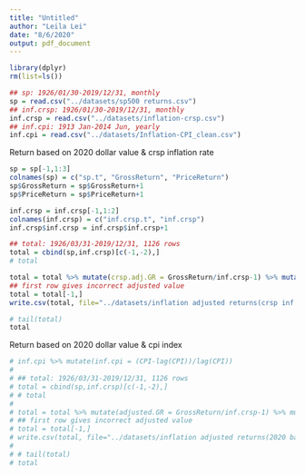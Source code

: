 ```yaml
---
title: "Untitled"
author: "Leila Lei"
date: "8/6/2020"
output: pdf_document
---
```


```r
library(dplyr)
rm(list=ls())

## sp: 1926/01/30-2019/12/31, monthly
sp = read.csv("../datasets/sp500 returns.csv")
## inf.crsp: 1926/01/30-2019/12/31, monthly
inf.crsp = read.csv("../datasets/inflation-crsp.csv")
## inf.cpi: 1913 Jan-2014 Jun, yearly
inf.cpi = read.csv("../datasets/Inflation-CPI_clean.csv")
```



Return based on 2020 dollar value & crsp inflation rate
```r
sp = sp[-1,1:3]
colnames(sp) = c("sp.t", "GrossReturn", "PriceReturn")
sp$GrossReturn = sp$GrossReturn+1
sp$PriceReturn = sp$PriceReturn+1

inf.crsp = inf.crsp[-1,1:2]
colnames(inf.crsp) = c("inf.crsp.t", "inf.crsp")
inf.crsp$inf.crsp = inf.crsp$inf.crsp+1

## total: 1926/03/31-2019/12/31, 1126 rows
total = cbind(sp,inf.crsp)[c(-1,-2),]
# total

total = total %>% mutate(crsp.adj.GR = GrossReturn/inf.crsp-1) %>% mutate(crsp.adj.PR = PriceReturn/inf.crsp-1)
## first row gives incorrect adjusted value
total = total[-1,]
write.csv(total, file="../datasets/inflation adjusted returns(crsp inf rate).csv")

# tail(total)
total
```


Return based on 2020 dollar value & cpi index
```r
# inf.cpi %>% mutate(inf.cpi = (CPI-lag(CPI))/lag(CPI))
# 
# ## total: 1926/03/31-2019/12/31, 1126 rows
# total = cbind(sp,inf.crsp)[c(-1,-2),]
# # total
# 
# total = total %>% mutate(adjusted.GR = GrossReturn/inf.crsp-1) %>% mutate(adjusted.PR = PriceReturn/inf.crsp-1)
# ## first row gives incorrect adjusted value
# total = total[-1,]
# write.csv(total, file="../datasets/inflation adjusted returns(2020 base).csv")
# 
# # tail(total)
# total
```